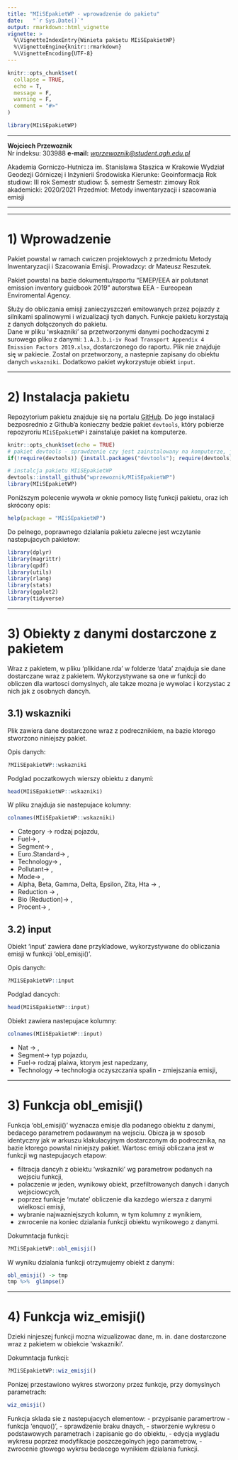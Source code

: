 ```yaml
---
title: "MIiSEpakietWP - wprowadzenie do pakietu"
date:   "`r Sys.Date()`"
output: rmarkdown::html_vignette
vignette: >
  %\VignetteIndexEntry{Winieta pakietu MIiSEpakietWP}
  %\VignetteEngine{knitr::rmarkdown}
  %\VignetteEncoding{UTF-8}
---
```


```r
knitr::opts_chunk$set(
  collapse = TRUE,
  echo = T, 
  message = F, 
  warning = F,
  comment = "#>"
)
```

```r
library(MIiSEpakietWP)
```

***

**Wojciech Przewoznik**  
Nr indeksu: 303988
**e-mail:** *[wprzewoznik@student.agh.edu.pl](wprzewoznik@student.agh.edu.pl)*

Akademia Gorniczo-Hutnicza im. Stanislawa Staszica w Krakowie
Wydział Geodezji Górniczej i Inżynierii Środowiska
Kierunke: Geoinformacja 
Rok studiow: III rok
Semestr studiow: 5. semestr
Semestr: zimowy
Rok akademicki: 2020/2021
Przedmiot: Metody inwentaryzacji i szacowania emisji

***


***
# 1) Wprowadzenie

Pakiet powstal w ramach cwiczen projektowych z przedmiotu Metody Inwentaryzacji i Szacowania Emisji. Prowadzcy: dr Mateusz Reszutek.

Pakiet powstal na bazie dokumentu/raportu "EMEP/EEA air polutanat emission inventory guidbook 2019" autorstwa EEA - Eureopean Enviromental Agency.

Służy do obliczania emisji zanieczyszczeń emitowanych przez pojazdy z silnikami spalinowymi i wizualizacji tych danych. Funkcje pakietu korzystają z danych dołączonych do pakietu.   
Dane w pliku 'wskazniki' sa przetworzonymi danymi pochodzacymi z surowego pliku z danymi:  `1.A.3.b.i-iv Road Transport Appendix 4 Emission Factors 2019.xlsx`, dostarczonego do raportu. Plik nie znajduje się w pakiecie. Został on przetworzony, a nastepnie zapisany do obiektu danych `wskazniki`. Dodatkowo pakiet wykorzystuje obiekt `input`.

***
# 2) Instalacja pakietu

Repozytorium pakietu znajduje się na portalu [GitHub](https://github.com/wprzewoznik). Do jego instalacji bezposrednio z Github'a konieczny bedzie pakiet `devtools`, który pobierze repozyroriu `MIiSEpakietWP` i zainstaluje pakiet na komputerze.

```r
knitr::opts_chunk$set(echo = TRUE)
# pakiet devtools - sprawdzenie czy jest zainstalowany na komputerze, jeśli nie to jest instalowany i wczytany
if(!require(devtools)) {install.packages("devtools"); require(devtools)}

# instalcja pakietu MIiSEpakietWP
devtools::install_github("wprzewoznik/MIiSEpakietWP")
library(MIiSEpakietWP)
```

Poniższym polecenie wywoła w oknie pomocy listę funkcji pakietu, oraz ich skrócony opis:
```r
help(package = "MIiSEpakietWP")
```

Do pelnego, poprawnego dzialania pakietu zalecne jest wczytanie nastepujacych pakietow:
```r
library(dplyr)
library(magrittr)
library(qpdf)
library(utils)
library(rlang)
library(stats)
library(ggplot2)
library(tidyverse)
```

***
# 3) Obiekty z danymi dostarczone z pakietem

Wraz z pakietem, w pliku 'plikidane.rda' w folderze 'data' znajduja sie dane dostarczane wraz z pakietem. Wykorzystywane sa one w funkcji do obliczen dla wartosci domyslnych, ale takze mozna je wywolac i korzystac z nich jak z osobnych dancyh.
        
## 3.1) wskazniki

Plik zawiera dane dostarczone wraz z podrecznikiem, na bazie ktorego stworzono niniejszy pakiet.

Opis danych:
```r
?MIiSEpakietWP::wskazniki
```

Podglad poczatkowych wierszy obiektu z danymi:
```r
head(MIiSEpakietWP::wskazniki)
```

W pliku znajduja sie nastepujace kolumny:
```r
colnames(MIiSEpakietWP::wskazniki)
```

- Category -> rodzaj pojazdu,
- Fuel-> ,
- Segment-> ,
- Euro.Standard-> ,
- Technology-> ,
- Pollutant-> ,
- Mode-> ,
- Alpha, Beta, Gamma, Delta, Epsilon, Zita, Hta -> ,
- Reduction -> ,
- Bio (Reduction)-> ,
- Procent-> ,

## 3.2) input

Obiekt 'input' zawiera dane przykladowe, wykorzystywane do obliczania emisji w funkcji 'obl_emisji()'. 

Opis danych:
```r
?MIiSEpakietWP::input
```
Podglad dancych:
```r
head(MIiSEpakietWP::input)
```

Obiekt zawiera nastepujace kolumny:
```r
colnames(MIiSEpakietWP::input)
```

- Nat -> ,
- Segment-> typ pojazdu,
- Fuel-> rodzaj plaiwa, ktorym jest napedzany,
- Technology -> technologia oczyszczania spalin - zmiejszania emisji,

***
# 3) Funkcja obl_emisji()

Funkcja 'obl_emisji()' wyznacza emisje dla podanego obiektu z danymi, bedacego parametrem podawanym na wejsciu. Obicza ja w sposob identyczny jak w arkuszu klakulacyjnym dostarczonym do podrecznika, na bazie ktorego powstal niniejszy pakiet.
Wartosc emisji obliczana jest w funkcji wg nastepujacych etapow:

- filtracja dancyh z obiektu 'wskazniki' wg parametrow podanych na wejsciu funkcji,
- polaczenie w jeden, wynikowy obiekt, przefiltrowanych danych i danych wejsciowcych,
- poprzez funkcje 'mutate' obliczenie dla kazdego wiersza z danymi wielkosci emisji,
- wybranie najwazniejszych kolumn, w tym kolumny z wynikiem,
- zwrocenie na koniec dzialania funkcji obiektu wynikowego z danymi.

Dokumntacja funkcji:
```r
?MIiSEpakietWP::obl_emisji()
```

W wyniku dzialania funkcji otrzymujemy obiekt z danymi:
```r
obl_emisji() -> tmp
tmp %>%  glimpse()
```

***
# 4) Funkcja wiz_emisji()

Dzieki ninjeszej funkcji mozna wizualizowac dane, m. in. dane dostarczone wraz z pakietem w obiekcie 'wskazniki'. 

Dokumntacja funkcji:
```r
?MIiSEpakietWP::wiz_emisji()
```

Ponizej przestawiono wykres stworzony przez funkcje, przy domyslnych parametrach:
```r
wiz_emisji()
```

Funkcja sklada sie z nastepujacych elementow:
- przypisanie paramertrow - funkcja 'enquo()',
- sprawdzenie braku dnaych,
- stworzenie wykresu o podstawowych parametrach i zapisanie go do obiektu,
- edycja wygladu wykresu poprzez modyfikacje poszczegolnych jego parametrow,
- zwrocenie gtowego wykrsu bedacego wynikiem dzialania funkcji.

